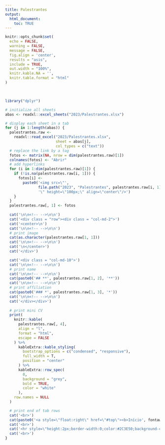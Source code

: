 ```yaml
---
title: Palestrantes
output:
  html_document:
    toc: TRUE
---
```


<!--install and/or load all R packages-->
```r
knitr::opts_chunk$set(
  echo = FALSE,
  warning = FALSE,
  message = FALSE,
  fig.align = 'center',
  results = "asis",
  include = TRUE,
  out.width = "100%",
  knitr.kable.NA = '',
  knitr.table.format = "html"
)
```

<br>

```r
library("dplyr")

# initialize all sheets
abas <- readxl::excel_sheets("2023/Palestrantes.xlsx")

# display each sheet in a tab
for (j in 1:length(abas)) {
  palestrantes.raw <-
    readxl::read_excel("2023/Palestrantes.xlsx",
                       sheet = abas[j],
                       col_types = c("text"))
  # replace the link by a tag
  fotos <- matrix(NA, nrow = dim(palestrantes.raw)[1])
  colnames(fotos) <- "Abrir"
  # add hyperlinks
  for (i in 1:dim(palestrantes.raw)[1]) {
    if (!is.na(palestrantes.raw[i, 1])) {
      fotos[i] <-
        paste0('<img src=\"',
               file.path("2023", "Palestrantes", palestrantes.raw[i, 1]),
               '\" height=\"100px;\" align=\"center\"/>')
    }
  }
  palestrantes.raw[, 1] <- fotos
  
  cat('\n\n<!-- -->\n\n')
  cat('<div class = "row"><div class = "col-md-2">')
  cat('<center>\n')
  cat('\n\n<!-- -->\n\n')
  # print image
  cat(as.character(palestrantes.raw[1, 1]))
  cat('\n\n<!-- -->\n\n')
  cat('\n</center>')
  cat('</div>')

  cat('<div class = "col-md-10">')
  cat('\n\n<!-- -->\n\n')
  # print name
  cat('\n\n<!-- -->\n\n')
  cat(paste0('## **', palestrantes.raw[1, 2], '**'))
  cat('\n\n<!-- -->\n\n')
  # print affiliation
  cat(paste0('### *', palestrantes.raw[1, 3], '*'))
  cat('\n\n<!-- -->\n\n')
  cat('</div></div>')
  
  # print mini CV
  print(
    knitr::kable(
      palestrantes.raw[, 4],
      align = "l",
      format = "html",
      escape = FALSE
    ) %>%
      kableExtra::kable_styling(
        bootstrap_options = c("condensed", "responsive"),
        full_width = T,
        position = "center"
      ) %>%
      kableExtra::row_spec(
        0,
        background = "grey",
        bold = TRUE,
        color = "white"
      ),
    row.names = NULL
  )

  # print end of tab rows
  cat('<br>')
  cat(paste0('<a style=\"float:right\" href=\"#top\"><b>Início', fontawesome::fa("circle-up"), '</b></a>'))
  cat('<br>')
  cat('<hr style=\"height:2px;border-width:0;color:#2C3E50;background-color:#2C3E50\">')
  cat('<br>')
}
```

<br>
